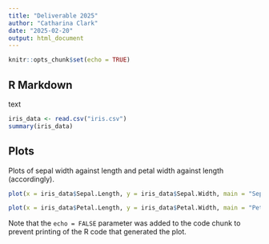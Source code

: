 ```yaml
---
title: "Deliverable 2025"
author: "Catharina Clark"
date: "2025-02-20"
output: html_document
---
```


```r
knitr::opts_chunk$set(echo = TRUE)
```

## R Markdown

  text

```r
iris_data <- read.csv("iris.csv")
summary(iris_data)
```

## Plots

  Plots of sepal width against length and petal width against length (accordingly).

```r
plot(x = iris_data$Sepal.Length, y = iris_data$Sepal.Width, main = "Sepal Length by Width", xlim = c(4,8.5), ylim = c(1.5,5), xlab = "Sepal Length (mm)", ylab = "Sepal Width (mm)")

plot(x = iris_data$Petal.Length, y = iris_data$Petal.Width, main = "Petal Length by Width", xlim = c(0,8), ylim = c(0,3), xlab = "Petal Length (mm)", ylab = "Petal Width (mm)")
```

Note that the `echo = FALSE` parameter was added to the code chunk to prevent printing of the R code that generated the plot.
